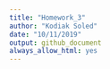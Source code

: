 ```yaml
---
title: "Homework_3"
author: "Kodiak Soled"
date: "10/11/2019"
output: github_document
always_allow_html: yes
---
```

